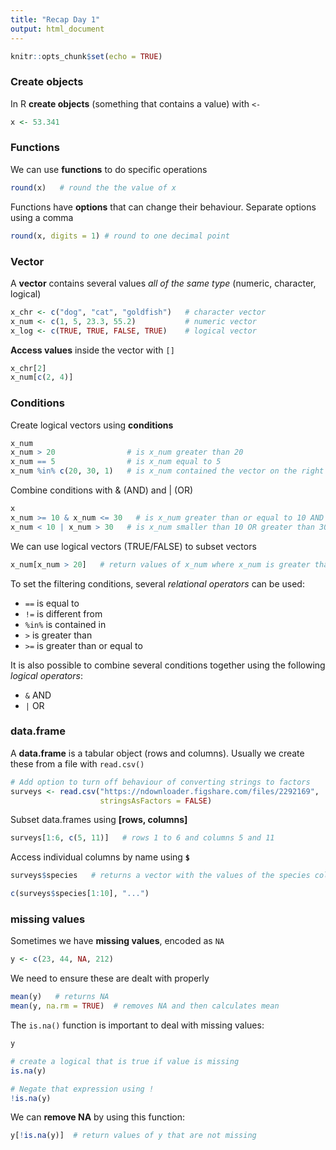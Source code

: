 ```yaml
---
title: "Recap Day 1"
output: html_document
---
```


```r
knitr::opts_chunk$set(echo = TRUE)
```

### Create objects

In R **create objects** (something that contains a value) with `<-`

```r
x <- 53.341
```

### Functions

We can use **functions** to do specific operations

```r
round(x)   # round the the value of x
```

Functions have **options** that can change their behaviour.
Separate options using a comma

```r
round(x, digits = 1) # round to one decimal point
```


### Vector

A **vector** contains several values _all of the same type_
(numeric, character, logical)

```r
x_chr <- c("dog", "cat", "goldfish")   # character vector
x_num <- c(1, 5, 23.3, 55.2)           # numeric vector
x_log <- c(TRUE, TRUE, FALSE, TRUE)    # logical vector
```

**Access values** inside the vector with `[]`

```r
x_chr[2]
x_num[c(2, 4)]
```


### Conditions

Create logical vectors using **conditions**

```r
x_num
x_num > 20                # is x_num greater than 20
x_num == 5                # is x_num equal to 5
x_num %in% c(20, 30, 1)   # is x_num contained the vector on the right
```

Combine conditions with & (AND) and | (OR)

```r
x
x_num >= 10 & x_num <= 30   # is x_num greater than or equal to 10 AND smaller than or equal to 30
x_num < 10 | x_num > 30   # is x_num smaller than 10 OR greater than 30
```

We can use logical vectors (TRUE/FALSE) to subset vectors

```r
x_num[x_num > 20]   # return values of x_num where x_num is greater than 20
```

To set the filtering conditions, several _relational operators_ can be used:

* `==` is equal to
* `!=` is different from
* `%in%` is contained in
* `>` is greater than
* `>=` is greater than or equal to

It is also possible to combine several conditions together using the following 
_logical operators_:

* `&` AND
* `|` OR


### data.frame

A **data.frame** is a tabular object (rows and columns).
Usually we create these from a file with `read.csv()`

```r
# Add option to turn off behaviour of converting strings to factors
surveys <- read.csv("https://ndownloader.figshare.com/files/2292169",
                    stringsAsFactors = FALSE)
```

Subset data.frames using **[rows, columns]**

```r
surveys[1:6, c(5, 11)]   # rows 1 to 6 and columns 5 and 11
```

Access individual columns by name using **`$`**
```r
surveys$species   # returns a vector with the values of the species column
```

```r
c(surveys$species[1:10], "...")
```

### missing values

Sometimes we have **missing values**, encoded as `NA`

```r
y <- c(23, 44, NA, 212)
```

We need to ensure these are dealt with properly

```r
mean(y)   # returns NA
mean(y, na.rm = TRUE)  # removes NA and then calculates mean
```

The `is.na()` function is important to deal with missing values:

```r
y

# create a logical that is true if value is missing
is.na(y)

# Negate that expression using !
!is.na(y)
```

We can **remove NA** by using this function:

```r
y[!is.na(y)]  # return values of y that are not missing
```









